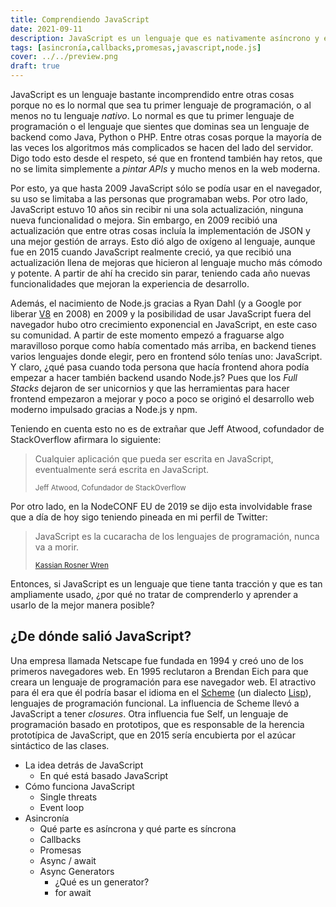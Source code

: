 ```yaml
---
title: Comprendiendo JavaScript
date: 2021-09-11
description: JavaScript es un lenguaje que es nativamente asíncrono y es clave entenderlo para poder trabajar con él eficientemente.
tags: [asincronía,callbacks,promesas,javascript,node.js]
cover: ../../preview.png
draft: true
---
```


JavaScript es un lenguaje bastante incomprendido entre otras cosas porque no es lo normal que sea tu primer lenguaje de programación, o al menos no tu lenguaje *nativo*. Lo normal es que tu primer lenguaje de programación o el lenguaje que sientes que dominas sea un lenguaje de backend como Java, Python o PHP. Entre otras cosas porque la mayoría de las veces los algoritmos más complicados se hacen del lado del servidor. Digo todo esto desde el respeto, sé que en frontend también hay retos, que no se limita simplemente a *pintar APIs* y mucho menos en la web moderna.

Por esto, ya que hasta 2009 JavaScript sólo se podía usar en el navegador, su uso se limitaba a las personas que programaban webs. Por otro lado, JavaScript estuvo 10 años sin recibir ni una sola actualización, ninguna nueva funcionalidad o mejora. Sin embargo, en 2009 recibió una actualización que entre otras cosas incluía la implementación de JSON y una mejor gestión de arrays. Esto dió algo de oxígeno al lenguaje, aunque fue en 2015 cuando JavaScript realmente creció, ya que recibió una actualización llena de mejoras que hicieron al lenguaje mucho más cómodo y potente. A partir de ahí ha crecido sin parar, teniendo cada año nuevas funcionalidades que mejoran la experiencia de desarrollo.

Además, el nacimiento de Node.js gracias a Ryan Dahl (y a Google por liberar [V8](https://v8.dev) en 2008) en 2009 y la posibilidad de usar JavaScript fuera del navegador hubo otro crecimiento exponencial en JavaScript, en este caso su comunidad. A partir de este momento empezó a fraguarse algo maravilloso porque como había comentado más arriba, en backend tienes varios lenguajes donde elegir, pero en frontend sólo tenías uno: JavaScript. Y claro, ¿qué pasa cuando toda persona que hacía frontend ahora podía empezar a hacer también backend usando Node.js? Pues que los *Full Stacks* dejaron de ser unicornios y que las herramientas para hacer frontend empezaron a mejorar y poco a poco se originó el desarrollo web moderno impulsado gracias a Node.js y npm.

Teniendo en cuenta esto no es de extrañar que Jeff Atwood, cofundador de StackOverflow afirmara lo siguiente:

> Cualquier aplicación que pueda ser escrita en JavaScript, eventualmente será escrita en JavaScript.
>
> <small>Jeff Atwood, Cofundador de StackOverflow</small>

Por otro lado, en la NodeCONF EU de 2019 se dijo esta involvidable frase que a día de hoy sigo teniendo pineada en mi perfil de Twitter:

> JavaScript es la cucaracha de los lenguajes de programación, nunca va a morir.
>
> <small>[Kassian Rosner Wren](https://twitter.com/nodebotanist)</small>

Entonces, si JavaScript es un lenguaje que tiene tanta tracción y que es tan ampliamente usado, ¿por qué no tratar de comprenderlo y aprender a usarlo de la mejor manera posible?

## ¿De dónde salió JavaScript?

Una empresa llamada Netscape fue fundada en 1994 y creó uno de los primeros navegadores web. En 1995 reclutaron a Brendan Eich para que creara un lenguaje de programación para ese navegador web. El atractivo para él era que él podría basar el idioma en el [Scheme](https://es.wikipedia.org/wiki/Scheme) (un dialecto [Lisp](https://es.wikipedia.org/wiki/Lisp)), lenguajes de programación funcional. La influencia de Scheme llevó a JavaScript a tener *closures*. Otra influencia fue Self, un lenguaje de programación basado en prototipos, que es responsable de la herencia prototípica de JavaScript, que en 2015 sería encubierta por el azúcar sintáctico de las clases.

- La idea detrás de JavaScript
    - En qué está basado JavaScript
- Cómo funciona JavaScript
    - Single threats
    - Event loop
- Asincronía
    - Qué parte es asíncrona y qué parte es síncrona
    - Callbacks
    - Promesas
    - Async / await
    - Async Generators
        - ¿Qué es un generator?
        - for await
